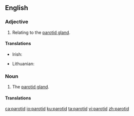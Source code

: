 ==English==

===Adjective===
{{en-adj|-}}

# Relating to the [[parotid gland]].

====Translations====
{{trans-top|relating to the parotid gland}}
* Irish: {{t|ga|paróitideach}}
{{trans-mid}}
* Lithuanian: {{t|lt|paausinis}}
{{trans-bottom}}

===Noun===
{{en-noun}}

# The [[parotid gland]].

====Translations====
{{trans-see|parotid gland}}

[[ca:parotid]]
[[io:parotid]]
[[ku:parotid]]
[[ta:parotid]]
[[vi:parotid]]
[[zh:parotid]]